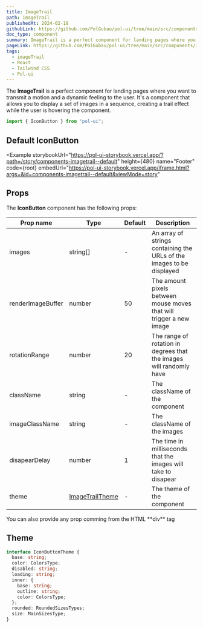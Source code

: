 ```yaml
---
title: ImageTrail
path: imageTrail
publishedAt: 2024-02-18
githubLink: https://github.com/PolGubau/pol-ui/tree/main/src/components/ImageTrail
doc_type: component
summary: ImageTrail is a perfect component for landing pages where you want to transmit a motion and a dynamic feeling to the user. It's a component that allows you to display a set of images in a sequence, creating a trail effect while the user is hovering the component.
pageLink: https://github.com/PolGubau/pol-ui/tree/main/src/components/ImageTrail
tags:
  - imageTrail
  - React
  - Tailwind CSS
  - Pol-ui
---
```



The **ImageTrail** is a perfect component for landing pages where you want to transmit a motion and a dynamic feeling to the user. It's a component that allows you to display a set of images in a sequence, creating a trail effect while the user is hovering the component.

```jsx
import { IconButton } from "pol-ui";
```

## Default IconButton

<Example
  storybookUrl="https://pol-ui-storybook.vercel.app/?path=/story/components-imagetrail--default"
  height={480}
  name="Footer"
  code={root}
  embedUrl="https://pol-ui-storybook.vercel.app/iframe.html?args=&id=components-imagetrail--default&viewMode=story"
>
  <RootCode />
</Example>

## Props

The **IconButton** component has the following props:

| Prop name         | Type                      | Default | Description                                                           |
| ----------------- | ------------------------- | ------- | --------------------------------------------------------------------- |
| images            | string[]                  | -       | An array of strings containing the URLs of the images to be displayed |
| renderImageBuffer | number                    | 50      | The amount pixels between mouse moves that will trigger a new image   |
| rotationRange     | number                    | 20      | The range of rotation in degrees that the images will randomly have   |
| className         | string                    | -       | The className of the component                                        |
| imageClassName    | string                    | -       | The className of the images                                           |
| disapearDelay     | number                    | 1       | The time in milliseconds that the images will take to disapear        |
| theme             | [ImageTrailTheme](#theme) | -       | The theme of the component                                            |

<Callout emoji="💡">
  You can also provide any prop comming from the HTML **div** tag
</Callout>

## Theme

```ts
interface IconButtonTheme {
  base: string;
  color: ColorsType;
  disabled: string;
  loading: string;
  inner: {
    base: string;
    outline: string;
    color: ColorsType;
  };
  rounded: RoundedSizesTypes;
  size: MainSizesType;
}
```
